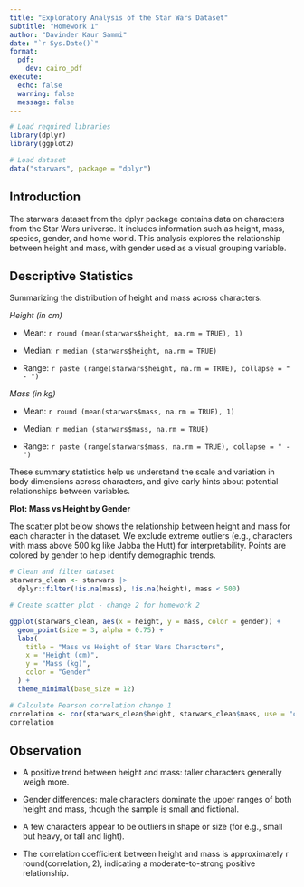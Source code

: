 ```yaml
---
title: "Exploratory Analysis of the Star Wars Dataset"
subtitle: "Homework 1"
author: "Davinder Kaur Sammi"
date: "`r Sys.Date()`"
format: 
  pdf:
    dev: cairo_pdf
execute:
  echo: false
  warning: false
  message: false
---
```


```r
# Load required libraries
library(dplyr)
library(ggplot2)

# Load dataset
data("starwars", package = "dplyr")
```

## Introduction

The starwars dataset from the dplyr package contains data on characters from the Star Wars universe. It includes information such as height, mass, species, gender, and home world. This analysis explores the relationship between height and mass, with gender used as a visual grouping variable.

## Descriptive Statistics

Summarizing the distribution of height and mass across characters.

*Height (in cm)*

- Mean: `r round (mean(starwars$height, na.rm = TRUE), 1)`

- Median: `r median (starwars$height, na.rm = TRUE)`

- Range: `r paste (range(starwars$height, na.rm = TRUE), collapse = " - ")`

*Mass (in kg)*

- Mean: `r round (mean(starwars$mass, na.rm = TRUE), 1)`

- Median: `r median (starwars$mass, na.rm = TRUE)`

- Range: `r paste (range(starwars$mass, na.rm = TRUE), collapse = " - ")`

These summary statistics help us understand the scale and variation in body dimensions across characters, and give early hints about potential relationships between variables.

**Plot: Mass vs Height by Gender**

The scatter plot below shows the relationship between height and mass for each character in the dataset. We exclude extreme outliers (e.g., characters with mass above 500 kg like Jabba the Hutt) for interpretability. Points are colored by gender to help identify demographic trends.

```r
# Clean and filter dataset
starwars_clean <- starwars |>
  dplyr::filter(!is.na(mass), !is.na(height), mass < 500)

# Create scatter plot - change 2 for homework 2

ggplot(starwars_clean, aes(x = height, y = mass, color = gender)) +
  geom_point(size = 3, alpha = 0.75) +
  labs(
    title = "Mass vs Height of Star Wars Characters",
    x = "Height (cm)",
    y = "Mass (kg)",
    color = "Gender"
  ) +
  theme_minimal(base_size = 12)

# Calculate Pearson correlation change 1
correlation <- cor(starwars_clean$height, starwars_clean$mass, use = "complete.obs")
correlation

```

## Observation

- A positive trend between height and mass: taller characters generally weigh more.

- Gender differences: male characters dominate the upper ranges of both height and mass, though the sample is small and fictional.

- A few characters appear to be outliers in shape or size (for e.g., small but heavy, or tall and light).

- The correlation coefficient between height and mass is approximately r round(correlation, 2), indicating a moderate-to-strong positive relationship.
